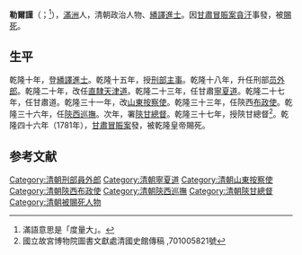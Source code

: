 '''勒爾謹'''（{{lang-mnc|ᠯᡝᡵᡤᡳᠶᡝᠨ|z=Lergiyen}}；<ref>滿語意思是「度量大」。</ref>{{bd|？||1781年|catIdx=L}}），[[滿洲|滿洲]]人，清朝政治人物、[[繙譯進士|繙譯進士]]。因[[甘肅冒賑案|甘肅冒賑案]][[貪汙|貪汙]]事發，被[[賜死|賜死]]。

==生平==
乾隆十年，登[[繙譯進士|繙譯進士]]。乾隆十五年，授[[刑部|刑部]][[主事|主事]]。乾隆十八年，升任刑部[[员外郎|员外郎]]。乾隆二十年，改任[[直隸|直隸]][[天津道|天津道]]。乾隆二十三年，任甘肅[[寧夏道|寧夏道]]。乾隆二十七年，任甘肅道。乾隆三十一年，改[[山東|山東]][[按察使|按察使]]。乾隆三十三年，任陝西[[布政使|布政使]]。乾隆三十六年，任[[陝西巡撫|陝西巡撫]]。次年，署[[陝甘總督|陝甘總督]]。乾隆三十七年，授陝甘總督<ref>國立故宮博物院圖書文獻處清國史館傳稿 ,701005821號</ref>。乾隆四十六年（1781年），[[甘肅冒賑案|甘肅冒賑案]]發，被乾隆皇帝賜死。

==参考文献==
{{reflist}}
{{清朝人物小作品}}
{{乾隆十年乙丑科繙譯進士金榜}}
{{DEFAULTSORT:L}}
[[Category:清朝刑部員外郎|Category:清朝刑部員外郎]]
[[Category:清朝寧夏道|Category:清朝寧夏道]]
[[Category:清朝山東按察使|Category:清朝山東按察使]]
[[Category:清朝陝西布政使|Category:清朝陝西布政使]]
[[Category:清朝陝西巡撫|Category:清朝陝西巡撫]]
[[Category:清朝陝甘總督|Category:清朝陝甘總督]]
[[Category:清朝被賜死人物|Category:清朝被賜死人物]]